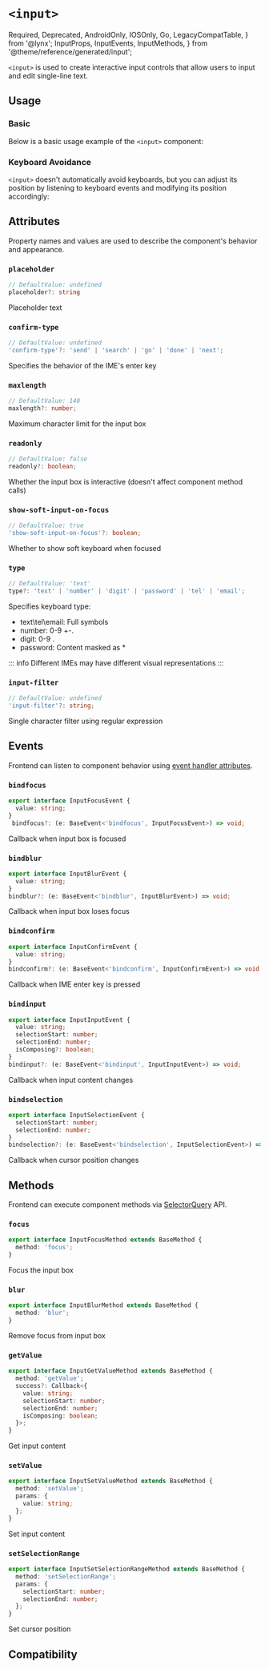 # `<input>`

  Required,
  Deprecated,
  AndroidOnly,
  IOSOnly,
  Go,
  LegacyCompatTable,
} from '@lynx';
  InputProps,
  InputEvents,
  InputMethods,
} from '@theme/reference/generated/input';

`<input>` is used to create interactive input controls that allow users to input and edit single-line text.

## Usage

### Basic

Below is a basic usage example of the `<input>` component:

<Go
  example="input"
  defaultFile="src/base/index.tsx"
  img="https://lf-lynx.tiktok-cdns.com/obj/lynx-artifacts-oss-sg/plugin/static/input_basic.PNG"
  highlight="{13-20}"
/>

### Keyboard Avoidance

`<input>` doesn't automatically avoid keyboards, but you can adjust its position by listening to keyboard events and modifying its position accordingly:

<Go
  example="input"
  defaultFile="src/auto-height/index.tsx"
  img="https://lf-lynx.tiktok-cdns.com/obj/lynx-artifacts-oss-sg/plugin/static/input_auto_height.PNG"
  highlight="{116-123}"
/>

## Attributes

Property names and values are used to describe the component's behavior and appearance.

### `placeholder`

```ts
// DefaultValue: undefined
placeholder?: string
```

Placeholder text

### `confirm-type`

```ts
// DefaultValue: undefined
'confirm-type'?: 'send' | 'search' | 'go' | 'done' | 'next';
```

Specifies the behavior of the IME's enter key

### `maxlength`

```ts
// DefaultValue: 140
maxlength?: number;
```

Maximum character limit for the input box

### `readonly`

```ts
// DefaultValue: false
readonly?: boolean;
```

Whether the input box is interactive (doesn't affect component method calls)

### `show-soft-input-on-focus`

```ts
// DefaultValue: true
'show-soft-input-on-focus'?: boolean;
```

Whether to show soft keyboard when focused

### `type`

```ts
// DefaultValue: 'text'
type?: 'text' | 'number' | 'digit' | 'password' | 'tel' | 'email';
```

Specifies keyboard type:

- text\tel\email: Full symbols
- number: 0-9 +-.
- digit: 0-9 .
- password: Content masked as \*

::: info
Different IMEs may have different visual representations
:::

### `input-filter`

```ts
// DefaultValue: undefined
'input-filter'?: string;
```

Single character filter using regular expression

## Events

Frontend can listen to component behavior using [event handler attributes](../../../guide/interaction/event-handling/event-propagation.mdx#event-handler-attributes).

### `bindfocus`

```ts
export interface InputFocusEvent {
  value: string;
}
 bindfocus?: (e: BaseEvent<'bindfocus', InputFocusEvent>) => void;
```

Callback when input box is focused

### `bindblur`

```ts
export interface InputBlurEvent {
  value: string;
}
bindblur?: (e: BaseEvent<'bindblur', InputBlurEvent>) => void;
```

Callback when input box loses focus

### `bindconfirm`

```ts
export interface InputConfirmEvent {
  value: string;
}
bindconfirm?: (e: BaseEvent<'bindconfirm', InputConfirmEvent>) => void;
```

Callback when IME enter key is pressed

### `bindinput`

```ts
export interface InputInputEvent {
  value: string;
  selectionStart: number;
  selectionEnd: number;
  isComposing?: boolean;
}
bindinput?: (e: BaseEvent<'bindinput', InputInputEvent>) => void;
```

Callback when input content changes

### `bindselection`

```ts
export interface InputSelectionEvent {
  selectionStart: number;
  selectionEnd: number;
}
bindselection?: (e: BaseEvent<'bindselection', InputSelectionEvent>) => void;
```

Callback when cursor position changes

## Methods

Frontend can execute component methods via [SelectorQuery](/api/lynx-api/nodes-ref/nodes-ref-invoke.html) API.

### `focus`

```ts
export interface InputFocusMethod extends BaseMethod {
  method: 'focus';
}
```

Focus the input box

### `blur`

```ts
export interface InputBlurMethod extends BaseMethod {
  method: 'blur';
}
```

Remove focus from input box

### `getValue`

```ts
export interface InputGetValueMethod extends BaseMethod {
  method: 'getValue';
  success?: Callback<{
    value: string;
    selectionStart: number;
    selectionEnd: number;
    isComposing: boolean;
  }>;
}
```

Get input content

### `setValue`

```ts
export interface InputSetValueMethod extends BaseMethod {
  method: 'setValue';
  params: {
    value: string;
  };
}
```

Set input content

### `setSelectionRange`

```ts
export interface InputSetSelectionRangeMethod extends BaseMethod {
  method: 'setSelectionRange';
  params: {
    selectionStart: number;
    selectionEnd: number;
  };
}
```

Set cursor position

## Compatibility

<LegacyCompatTable metadata="elements/input" />
